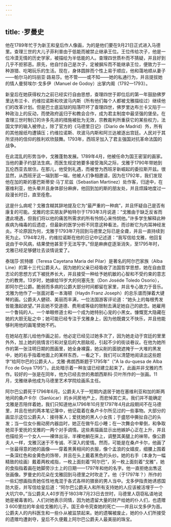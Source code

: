 ```yaml
---
---
---
```

title: ·罗曼史
---




他在1789年忙于为新王和皇后作人像画，为的是他们要在9月21日正式进入马德里。查理三世的大儿子菲利普由于低能而被禁止继承王位。王位传给次子，他是一位冷漠无情的历史学家，被描绘为半低能的人。查理四世质朴而不猜疑，并且好到几乎不拒邪恶。原先，他自忖自己是次子，定被摒斥而不能继承王位，便致力于一种游猎、吃喝玩乐的生活。现在，身体圆胖而个性上易于顺应，他和蔼地顺从妻子——帕尔马的玛丽亚·路易莎。他不管——或不知——她的私通行为，并且提拔她的情人曼努埃尔·戈多伊（Manuel de Godoy）出掌内阁（1792—1793）。

新皇后在她获得权力之前已经实行自由思想，查理四世于即位后的第一年鼓励佛罗里达布兰卡、约维拉诺斯和坎波马内斯（所有他们每个人都被戈雅描绘过）继续他们的改革计划。但是巴士底监狱的陷落吓坏了查理四世，佛罗里达布兰卡又陷于一种政治上的反动，而使政府返归于和教会合作，成为君主制度中最坚强的堡垒。在查理三世时制订的许多先进的措施被批为无效，宗教裁判所重获它的某些权力，法国文学的输入被停止，除了官方的《马德里日记》（Diario de Madrid）外，所有的其他报纸均遭镇压；约维拉诺斯、坎波马内斯和阿兰达被逐出宫廷。人民对于其所坚持的信仰的胜利欢欣鼓舞。1793年，西班牙加入了君主强国对抗革命法国的战争。

在此混乱的形势当中，戈雅蓬勃发展。1789年4月，他被任命为国王密室的画家。当他的妻子约瑟法生病，而医生规定她要多接受海风之际，戈雅于1790年带她到瓦伦西亚去居住。在那儿，他受到礼遇，而被誉为西班牙新崛起的委拉斯开兹。很显然，从西班牙这一端到那一端，他被人们争相邀请，因为在1792年，我们发现他在加的斯的塞巴斯蒂安·马丁尼兹（Sebastian Martinez）处作客，归途中，在塞维利亚，他头晕并且身体部分麻痹，他回到加的斯的朋友处，并且烦躁地度过一段漫长时日，直至痊愈。

这是什么病呢？戈雅含糊其辞地提及它为“最严重的一种病”，并且怀疑自己是否有康复的可能。戈雅的忠实朋友萨帕特尔于1793年3月说道：“戈雅由于缺乏反省而遭此境遇，但我们将以他的痛苦所需求的所有怜悯心来怜悯他。”许多学生解释此种疾病为梅毒的后遗症，但最新的医学分析不同意这种看法，而诊断它为内耳神经发炎。不论原因为何，戈雅于1793年7月回到马德里之际已是全聋，并且一直持续到死为止。1794年2月，约维拉诺斯在他的日记中记述道：“我写信给戈雅，他回复说由于中风病，结果使他甚至于无法写字。”但是麻痹症逐渐消失，至1795年时，戈雅已经足够健壮去谈情说爱了。

泰瑞莎·凯特娜（Teresa Cayetana Maria del Pilar）是著名的阿尔巴家族（Alba Line）的第十三代公爵夫人。因为她的父亲已经吸收了法国哲学思想，她在自由意志论的思想方式下被抚养长大，并且接受一种给予她机敏的心智和不受约束的意志力的教育。13岁时，她嫁给19岁大的何塞先生（Don Joséde Toledo Osorio），即阿尔巴公爵。脆弱而多病的公爵大部分时间都留在家里，并且专心致力于音乐。戈雅为他作了一张面对着一本海顿（Haydn Franz Joseph）的总乐谱而弹着大键琴的画。公爵夫人健硕、美丽而丰满，一位法国游客评论道：“她头上的每根秀发皆能激起欲望。”并且她不受道德、费用或等级的限制去满足她自己的欲念。她雇用一个鲁钝的人、一个单眼修道士和一个成为她特别心宠的小黑女。慷慨宽大隐藏在她的大胆无耻之中；她可能已经专注于戈雅身上，因为他既聋又不快乐，并且他能够利用他的画笔使她不朽。

在她站在那儿给他作画之前，他必定已经见过她多次了，因为她走动于宫廷的里里外外，加上她的挑情言行和对皇后的大胆敌视，引起不少的街谈巷议。在他为她所作的第一张注明日期的图画里，她全身裸露，她尖削的面貌遮掩于一大堆的黑发中，她的右手指着地面上的某样东西，一看之下，我们可以清楚地阅读出这些题字“给阿尔巴的公爵夫人，戈雅·弗朗西斯题于1795年”（“A la du-quesa de Alba Fco de Goya 1795”）。此处暗示着一种友谊已经建立起来了。此画并非戈雅的杰作。较好的一张是在同年，他为已经去世的弗朗西斯科·贝叶所作的一张画。11月，戈雅继承他成为马德里艺术学院绘画系主任。

阿尔巴公爵死于1796年6月。公爵夫人于一短期内退居于她在塞维利亚和加的斯两地间的桑卢卡尔（Sanlúcar）的乡间房地产上，而悲悼其亡夫。我们并不能确定戈雅是否陪伴着她，我们只知道他从1796年10月至1797年4月此段期间不在马德里，并且在他的两本笔记簿中，他记载着在桑卢卡尔所见过的一些事物。大部分的画显示这位公爵夫人：接待客人；爱抚她的黑人小女孩；于盛怒中撕扯自己的头发；当一位女仆搬动房内器皿时，她正在做午后小睡；在一次舞会中晕倒，和争取她双手爱抚的戈雅的一两个对手调情。这些素描画显示出他嫉妒心正在上升，并且也描绘另一个女人——裸体出浴，半裸地躺在床上，调整其美腿上的袜带。像公爵夫人一样，戈雅沉迷于不专诚、不深入的爱情。然而，可能是在桑卢卡尔，他画了一张最得意的她的画像——穿着黑黄相间的衣服，像个孟浪的女嬉皮，细腰上围着一条深红色和金黄色的饰带，并且在头上戴着黑色的头纱。她的右手（本身为一幅精致的绘画）戴着两枚戒指，一枚上面刻着“阿尔巴”，另一枚上面刻着“戈雅”，她的食指指着画在她脚旁沙土上的日期——1797年和他的名字。他一直拒绝出售这张画像。罗曼史的花朵在戈雅回到马德里之时吹走了。他（于1797年？）所作的一些幻想画指责她任性地鬼混于各式各样的猥亵的男人当中。戈多伊指责她诱惑国防大臣，并写信给皇后道：“阿尔巴公爵夫人和所有支持她的人应该被活埋于一个大坑穴中。”当公爵夫人40岁而于1803年7月23日去世时，马德里人窃窃私语地说她是被毒害的。人们对她表示同情，因为她遗留大量的财产给她的仆人们，也遗赠3 600里拉的年金给戈雅的儿子。国王命令究查她的死亡——并且以戈多伊为首。公爵夫人的内科医生和一些仆从被监禁起来。她的遗嘱被废止，她的仆人们所接受的遗赠均遭剥夺，皇后不久便戴上阿尔巴公爵夫人最美丽的珠宝。